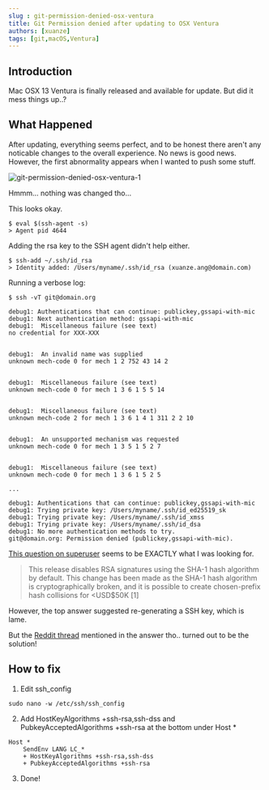 ```yaml
---
slug : git-permission-denied-osx-ventura
title: Git Permission denied after updating to OSX Ventura
authors: [xuanze]
tags: [git,macOS,Ventura]
---
```


## Introduction
Mac OSX 13 Ventura is finally released and available for update. But did it mess things up..?

## What Happened
After updating, everything seems perfect, and to be honest there aren't any noticable changes to the overall experience.
No news is good news. However, the first abnormality appears when I wanted to push some stuff.

![git-permission-denied-osx-ventura-1](./static/git-permission-denied-osx-ventura-1.png)

Hmmm... nothing was changed tho...

<!--truncate-->

This looks okay.
```
$ eval $(ssh-agent -s)
> Agent pid 4644
```

Adding the rsa key to the SSH agent didn't help either.
```
$ ssh-add ~/.ssh/id_rsa
> Identity added: /Users/myname/.ssh/id_rsa (xuanze.ang@domain.com)
```

Running a verbose log:
```
$ ssh -vT git@domain.org

debug1: Authentications that can continue: publickey,gssapi-with-mic
debug1: Next authentication method: gssapi-with-mic
debug1:  Miscellaneous failure (see text)
no credential for XXX-XXX


debug1:  An invalid name was supplied
unknown mech-code 0 for mech 1 2 752 43 14 2


debug1:  Miscellaneous failure (see text)
unknown mech-code 0 for mech 1 3 6 1 5 5 14


debug1:  Miscellaneous failure (see text)
unknown mech-code 2 for mech 1 3 6 1 4 1 311 2 2 10


debug1:  An unsupported mechanism was requested
unknown mech-code 0 for mech 1 3 5 1 5 2 7


debug1:  Miscellaneous failure (see text)
unknown mech-code 0 for mech 1 3 6 1 5 2 5

...

debug1: Authentications that can continue: publickey,gssapi-with-mic
debug1: Trying private key: /Users/myname/.ssh/id_ed25519_sk
debug1: Trying private key: /Users/myname/.ssh/id_xmss
debug1: Trying private key: /Users/myname/.ssh/id_dsa
debug1: No more authentication methods to try.
git@domain.org: Permission denied (publickey,gssapi-with-mic).
```

[This question on superuser](https://superuser.com/questions/1749364/git-ssh-permission-denied-in-macos-13-ventura) seems to be EXACTLY what I was looking for.

> This release disables RSA signatures using the SHA-1 hash algorithm by default. This change has been made as the SHA-1 hash algorithm is cryptographically broken, and it is possible to create chosen-prefix hash collisions for <USD$50K [1]

However, the top answer suggested re-generating a SSH key, which is lame.

But the [Reddit thread](https://www.reddit.com/r/MacOSBeta/comments/v8jt42/comment/ijqnlzj/) mentioned in the answer tho.. turned out to be the solution!


## How to fix

1. Edit ssh_config
```
sudo nano -w /etc/ssh/ssh_config
```

2. Add HostKeyAlgorithms +ssh-rsa,ssh-dss and PubkeyAcceptedAlgorithms +ssh-rsa at the bottom under Host *
```
Host *
    SendEnv LANG LC_*
    + HostKeyAlgorithms +ssh-rsa,ssh-dss
    + PubkeyAcceptedAlgorithms +ssh-rsa
```

3. Done!